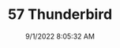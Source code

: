 ---
width: 4000
height: 6000
title: 57 Thunderbird
description: 1957 Thunderbird in Colonial White shot in Austin, TX.
date: 9/1/2022 8:05:32 AM
cameraMake: Sony
cameraModel: ILCE-7M3
lens: 50mm F1.4 DG HSM | Art 018
settingsfStop: f/1.4
settingsISO: ISO 50
settingsShutter: 1/2500
settingsFocalLength: 50 mm
---